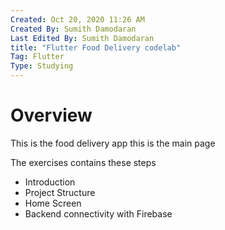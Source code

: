 ```yaml
---
Created: Oct 20, 2020 11:26 AM
Created By: Sumith Damodaran
Last Edited By: Sumith Damodaran
title: "Flutter Food Delivery codelab"
Tag: Flutter
Type: Studying
---
```


# Overview

This is the food delivery app this is the main page

The exercises contains these steps
- Introduction
- Project Structure
- Home Screen
- Backend connectivity with Firebase
